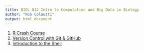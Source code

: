 ```yaml
---
title: BIOL 812 Intro to Computation and Big Data in Biology
author: "Rob Colautti"
output: html_document
---
```


1. [R Crash Course](./RCrashCourseCpy/1_fundamentals.html)
1. [Version Control with Git & GitHub](http://swcarpentry.github.io/git-novice/)
1. [Introduction to the Shell](http://swcarpentry.github.io/shell-novice/)
